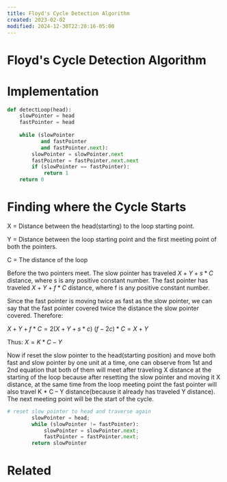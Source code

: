 ```yaml
---
title: Floyd's Cycle Detection Algorithm
created: 2023-02-02
modified: 2024-12-30T22:20:16-05:00
---
```

# Floyd's Cycle Detection Algorithm

# Implementation
```python
def detectLoop(head):
    slowPointer = head
    fastPointer = head
 
    while (slowPointer 
           and fastPointer 
           and fastPointer.next):
        slowPointer = slowPointer.next
        fastPointer = fastPointer.next.next
        if (slowPointer == fastPointer):
            return 1
    return 0
```

# Finding where the Cycle Starts
X = Distance between the head(starting) to the loop starting point.

Y = Distance between the loop starting point and the first meeting point of both the pointers.

C = The distance of the loop

Before the two pointers meet.
The slow pointer has traveled $X + Y + s * C$ distance, where s is any positive constant number.
The fast pointer has traveled $X + Y + f * C$ distance, where f is any positive constant number.


Since the fast pointer is moving twice as fast as the slow pointer, we can say that the fast pointer covered twice the distance the slow pointer covered. Therefore:

$X + Y + f * C = 2(X + Y + s*c)$
$(f - 2c) * C = X + Y$

Thus:
$X = K * C - Y$ 

Now if reset the slow pointer to the head(starting position) and move both fast and slow pointer by one unit at a time, one can observe from 1st and 2nd equation that both of them will meet after traveling X distance at the starting of the loop because after resetting the slow pointer and moving it X distance, at the same time from the loop meeting point the fast pointer will also travel K * C – Y distance(because it already has traveled Y distance).
The next meeting point will be the start of the cycle.

```python
# reset slow pointer to head and traverse again
        slowPointer = head;
        while (slowPointer != fastPointer): 
            slowPointer = slowPointer.next;
            fastPointer = fastPointer.next;
		return slowPointer
```

# Related
